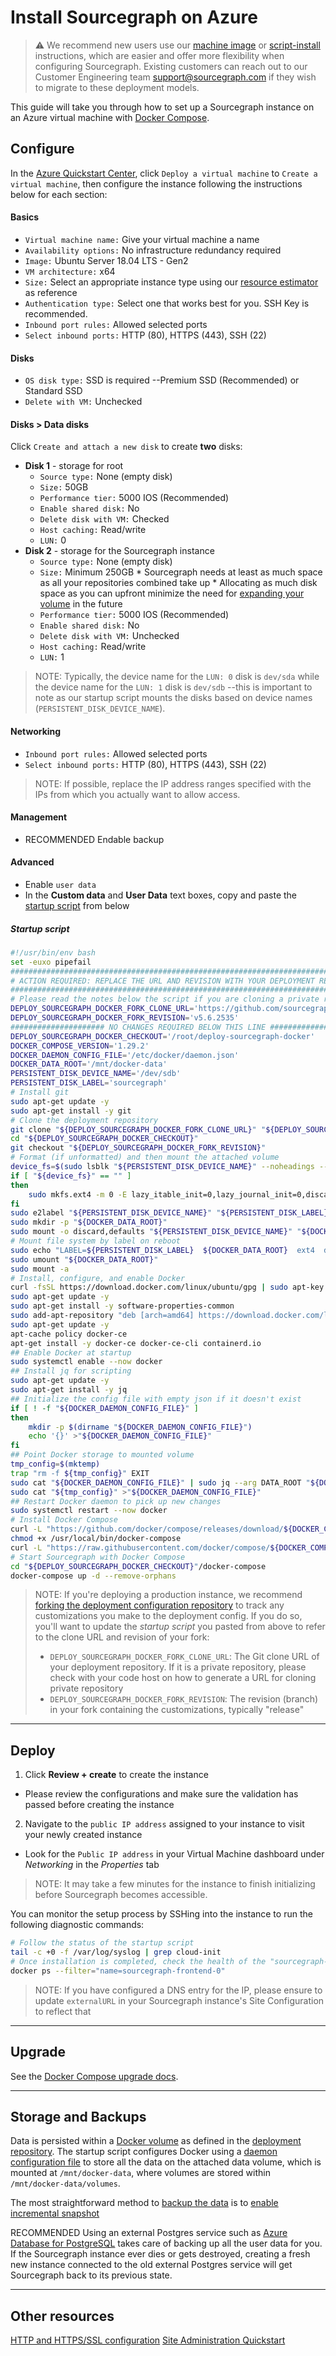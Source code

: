 # Install Sourcegraph on Azure

> ⚠️ We recommend new users use our [machine image](/admin/deploy/machine-images/) or [script-install](/admin/deploy/single-node/script) instructions, which are easier and offer more flexibility when configuring Sourcegraph. Existing customers can reach out to our Customer Engineering team support@sourcegraph.com if they wish to migrate to these deployment models.

This guide will take you through how to set up a Sourcegraph instance on an Azure virtual machine with [Docker Compose](https://docs.docker.com/compose/).



## Configure

In the [Azure Quickstart Center](https://portal.azure.com/?quickstart=true#view/Microsoft_Azure_Resources/QuickstartCenterBlade), click `Deploy a virtual machine` to `Create a virtual machine`, then configure the instance following the instructions below for each section:

#### Basics

* `Virtual machine name:` Give your virtual machine a name
* `Availability options:` No infrastructure redundancy required
* `Image:` Ubuntu Server 18.04 LTS - Gen2
* `VM architecture:` x64
* `Size:` Select an appropriate instance type using our [resource estimator](/admin/deploy/resource_estimator) as reference
* `Authentication type:` Select one that works best for you. SSH Key is recommended.
* `Inbound port rules:` Allowed selected ports
* `Select inbound ports:` HTTP (80), HTTPS (443), SSH (22)

#### Disks

* `OS disk type:` SSD is required --Premium SSD (Recommended) or Standard SSD
* `Delete with VM:` Unchecked

#### Disks > Data disks

Click `Create and attach a new disk` to create **two** disks:

* **Disk 1** - storage for root
   - `Source type:` None (empty disk)
   - `Size:` 50GB
   - `Performance tier:` 5000 IOS (Recommended)
   - `Enable shared disk:` No
   - `Delete disk with VM:` Checked
   - `Host caching:` Read/write
   - `LUN:` 0
* **Disk 2** - storage for the Sourcegraph instance
   - `Source type:` None (empty disk)
   - `Size:` Minimum 250GB
         * Sourcegraph needs at least as much space as all your repositories combined take up
         * Allocating as much disk space as you can upfront minimize the need for [expanding your volume](https://docs.microsoft.com/en-us/azure/virtual-machines/linux/expand-disks) in the future
   - `Performance tier:` 5000 IOS (Recommended)
   - `Enable shared disk:` No
   - `Delete disk with VM:` Unchecked
   - `Host caching:` Read/write
   - `LUN:` 1

> NOTE: Typically, the device name for the `LUN: 0` disk is `dev/sda` while the device name for the `LUN: 1` disk is `dev/sdb` --this is important to note as our startup script mounts the disks based on device names (`PERSISTENT_DISK_DEVICE_NAME`).

#### Networking

* `Inbound port rules:` Allowed selected ports
* `Select inbound ports:` HTTP (80), HTTPS (443), SSH (22)

> NOTE: If possible, replace the IP address ranges specified with the IPs from which you actually want to allow access.

#### Management

* <span class="badge badge-note">RECOMMENDED</span> Endable backup

#### Advanced

* Enable `user data`
* In the **Custom data** and **User Data** text boxes, copy and paste the [startup script](#startup-script) from below

##### Startup script

```bash
#!/usr/bin/env bash
set -euxo pipefail
###############################################################################
# ACTION REQUIRED: REPLACE THE URL AND REVISION WITH YOUR DEPLOYMENT REPO INFO
###############################################################################
# Please read the notes below the script if you are cloning a private repository
DEPLOY_SOURCEGRAPH_DOCKER_FORK_CLONE_URL='https://github.com/sourcegraph/deploy-sourcegraph-docker.git'
DEPLOY_SOURCEGRAPH_DOCKER_FORK_REVISION='v5.6.2535'
##################### NO CHANGES REQUIRED BELOW THIS LINE #####################
DEPLOY_SOURCEGRAPH_DOCKER_CHECKOUT='/root/deploy-sourcegraph-docker'
DOCKER_COMPOSE_VERSION='1.29.2'
DOCKER_DAEMON_CONFIG_FILE='/etc/docker/daemon.json'
DOCKER_DATA_ROOT='/mnt/docker-data'
PERSISTENT_DISK_DEVICE_NAME='/dev/sdb'
PERSISTENT_DISK_LABEL='sourcegraph'
# Install git
sudo apt-get update -y
sudo apt-get install -y git
# Clone the deployment repository
git clone "${DEPLOY_SOURCEGRAPH_DOCKER_FORK_CLONE_URL}" "${DEPLOY_SOURCEGRAPH_DOCKER_CHECKOUT}"
cd "${DEPLOY_SOURCEGRAPH_DOCKER_CHECKOUT}"
git checkout "${DEPLOY_SOURCEGRAPH_DOCKER_FORK_REVISION}"
# Format (if unformatted) and then mount the attached volume
device_fs=$(sudo lsblk "${PERSISTENT_DISK_DEVICE_NAME}" --noheadings --output fsType)
if [ "${device_fs}" == "" ]
then
    sudo mkfs.ext4 -m 0 -E lazy_itable_init=0,lazy_journal_init=0,discard "${PERSISTENT_DISK_DEVICE_NAME}"
fi
sudo e2label "${PERSISTENT_DISK_DEVICE_NAME}" "${PERSISTENT_DISK_LABEL}"
sudo mkdir -p "${DOCKER_DATA_ROOT}"
sudo mount -o discard,defaults "${PERSISTENT_DISK_DEVICE_NAME}" "${DOCKER_DATA_ROOT}"
# Mount file system by label on reboot
sudo echo "LABEL=${PERSISTENT_DISK_LABEL}  ${DOCKER_DATA_ROOT}  ext4  discard,defaults,nofail  0  2" | sudo tee -a /etc/fstab
sudo umount "${DOCKER_DATA_ROOT}"
sudo mount -a
# Install, configure, and enable Docker
curl -fsSL https://download.docker.com/linux/ubuntu/gpg | sudo apt-key add -
sudo apt-get update -y
sudo apt-get install -y software-properties-common
sudo add-apt-repository "deb [arch=amd64] https://download.docker.com/linux/ubuntu $(lsb_release -cs) stable"
sudo apt-get update -y
apt-cache policy docker-ce
apt-get install -y docker-ce docker-ce-cli containerd.io
## Enable Docker at startup
sudo systemctl enable --now docker
## Install jq for scripting
sudo apt-get update -y
sudo apt-get install -y jq
## Initialize the config file with empty json if it doesn't exist
if [ ! -f "${DOCKER_DAEMON_CONFIG_FILE}" ]
then
    mkdir -p $(dirname "${DOCKER_DAEMON_CONFIG_FILE}")
    echo '{}' >"${DOCKER_DAEMON_CONFIG_FILE}"
fi
## Point Docker storage to mounted volume
tmp_config=$(mktemp)
trap "rm -f ${tmp_config}" EXIT
sudo cat "${DOCKER_DAEMON_CONFIG_FILE}" | sudo jq --arg DATA_ROOT "${DOCKER_DATA_ROOT}" '.["data-root"]=$DATA_ROOT' >"${tmp_config}"
sudo cat "${tmp_config}" >"${DOCKER_DAEMON_CONFIG_FILE}"
## Restart Docker daemon to pick up new changes
sudo systemctl restart --now docker
# Install Docker Compose
curl -L "https://github.com/docker/compose/releases/download/${DOCKER_COMPOSE_VERSION}/docker-compose-$(uname -s)-$(uname -m)" -o /usr/local/bin/docker-compose
chmod +x /usr/local/bin/docker-compose
curl -L "https://raw.githubusercontent.com/docker/compose/${DOCKER_COMPOSE_VERSION}/contrib/completion/bash/docker-compose" -o /etc/bash_completion.d/docker-compose
# Start Sourcegraph with Docker Compose
cd "${DEPLOY_SOURCEGRAPH_DOCKER_CHECKOUT}"/docker-compose
docker-compose up -d --remove-orphans
```

> NOTE: If you're deploying a production instance, we recommend [forking the deployment configuration repository](/admin/deploy/docker-compose/#step-1-fork-the-deployment-repository) to track any customizations you make to the deployment config. If you do so, you'll want to update the *startup script* you pasted from above to refer to the clone URL and revision of your fork:
>
> - `DEPLOY_SOURCEGRAPH_DOCKER_FORK_CLONE_URL`: The Git clone URL of your deployment repository. If it is a private repository, please check with your code host on how to generate a URL for cloning private repository
> - `DEPLOY_SOURCEGRAPH_DOCKER_FORK_REVISION`: The revision (branch) in your fork containing the customizations, typically "release"

---

## Deploy

1. Click **Review + create** to create the instance
  - Please review the configurations and make sure the validation has passed before creating the instance


2. Navigate to the `public IP address` assigned to your instance to visit your newly created instance
  - Look for the `Public IP address` in your Virtual Machine dashboard under *Networking* in the *Properties* tab

>NOTE: It may take a few minutes for the instance to finish initializing before Sourcegraph becomes accessible.

You can monitor the setup process by SSHing into the instance to run the following diagnostic commands:

```bash
# Follow the status of the startup script
tail -c +0 -f /var/log/syslog | grep cloud-init
# Once installation is completed, check the health of the "sourcegraph-frontend" container
docker ps --filter="name=sourcegraph-frontend-0"
```

> NOTE: If you have configured a DNS entry for the IP, please ensure to update `externalURL` in your Sourcegraph instance's Site Configuration to reflect that

---

## Upgrade

See the [Docker Compose upgrade docs](/admin/deploy/docker-compose/upgrade).

---

## Storage and Backups

Data is persisted within a [Docker volume](https://docs.docker.com/storage/volumes/) as defined in the [deployment repository](https://github.com/sourcegraph/deploy-sourcegraph-docker/blob/master/docker-compose/docker-compose.yaml). The startup script configures Docker using a [daemon configuration file](https://docs.docker.com/engine/reference/commandline/dockerd/#daemon-configuration-file) to store all the data on the attached data volume, which is mounted at `/mnt/docker-data`, where volumes are stored within `/mnt/docker-data/volumes`.

The most straightforward method to [backup the data](https://docs.microsoft.com/en-us/azure/virtual-machines/backup-and-disaster-recovery-for-azure-iaas-disks) is to [enable incremental snapshot](https://docs.microsoft.com/en-us/azure/virtual-machines/disks-incremental-snapshots?tabs=azure-cli)

<span class="badge badge-note">RECOMMENDED</span> Using an external Postgres service such as [Azure Database for PostgreSQL](https://learn.microsoft.com/en-us/azure/postgresql/) takes care of backing up all the user data for you. If the Sourcegraph instance ever dies or gets destroyed, creating a fresh new instance connected to the old external Postgres service will get Sourcegraph back to its previous state.

---

## Other resources

[HTTP and HTTPS/SSL configuration](/admin/http_https_configuration#sourcegraph-via-docker-compose-caddy-2)
[Site Administration Quickstart](/admin/how-to/site-admin-quickstart)
